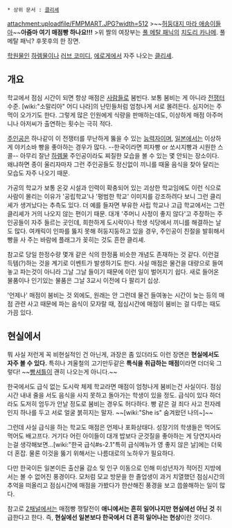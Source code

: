  * 상위 문서 : [[클리셰]]
attachment:uploadfile/FMPMART.JPG?width=512
>~~[[허둥대지 마라 애송이들아]]~~'''아줌마 여기 매점빵 하나요!!!'''
>위 짤의 여장부는 [[풀 메탈 패닉]]의 [[치도리 카나메]]. 풀 메탈 패닉? 후못후의 한 장면.

[[학원]]물인 [[하렘물]]이나 [[러브 코미디]], [[에로게]]에서 자주 나오는 [[클리셰]].

== 개요 ==
학교에서 점심 시간이 되면 항상 매점은 [[사람]]들로 붐빈다. 보통 붐비는 게 아니라 [[전쟁]]터 수준. [wiki:"소말리아" 어디 나라]의 난민들처럼 엄청나게 서로 몰려든다. 심지어는 주먹이 오가기도 한다. 그렇게 많은 인원에게 식량을 판매하는데도, 이상하게 매점 아주머니나 아저씨가 출연하는 횟수는 극히 적다. 

[[주인공]]은 하나같이 이 전쟁터를 무난하게 뚫을 수 있는 [[능력자]]이며, [[일본]]에서는 이상하게 야키소바 빵을 좋아하는 경우가 많다. --한국이라면 피자빵 or 쏘시지빵과 시원한 스콜-- 아무리 잘난 [[하렘물]] 주인공이라도 찌질한 모습을 볼 수 있는 몇 안되는 장소이다. 왜냐하면 종이 울리자마자 그런 주인공들도 정신없이 끼니를 때울 음식을 찾아 달리는 모습도 자주 나오기 때문. 

가공의 학교가 보통 온갖 시설과 인력이 확충되어 있는 괴상한 학교임에도 이런 식으로 사람이 몰리는 이유가 '공립학교'나 '평범한 학교' 이미지를 강조하려다 보니 그런 클리셰가 생겨났다는 추측도 있다. 더 예를 들자면 부유한 사립 학교나 고급 학교에서는 그런 클리셰가 거의 나오지 않는 편이기 때문. 대개 '주머니 사정이 좋지 않다'고 주장하는 주인공들이 자주 들르는 곳인데, 희한하게 도시락이나 학생 식당에서 끼니를 해결하는 날도 많다. 여캐릭이 인파를 뚫지 못해 허둥지둥하고 있을 경우, 주인공이 친절을 발휘해서 빵을 사 주는 바람에 플래그가 꽂히는 것도 흔한 클리셰.  

참고로 당일 한정수량 몇개 같은 식의 한정품 비슷한 개념도 존재하는 것 같다. 이런걸 득템(?)하는 것을 계기로 이벤트가 발생하기도 한다. 사실 매점은 물건을 대량으로 들여놓고 파는것이 아니라 그날 그날 들이기 때문에 이런 일이 벌어지기 쉽다. 새로 들어온 물품이나 인기있는 물품은 그날 3교시 이전에 다 팔리기 십상.

'언제나' 매점이 붐비는 것 외에도, 원래는 안 그런데 물건 들여놓는 시간이 늦는 등의 매점 관련 사고 때문에 파는 음식이 모자랄 때, 점심시간에 매점이 붐비는 걸 다루는 때도 가끔 있다.

== 현실에서 ==
뭐 사실 저런게 꼭 비현실적인 건 아닌게, 과장은 좀 있더라도 이런 장면은 '''현실에서도 자주 볼 수 있다.''' 특히나 겨울철의 고기만두같은 '''특식을 취급하는 매점'''이라면 더더욱 그렇다! ~~[[빵셔틀]]이 괜히 나오는게 아니다.~~

한국에서도 급식 없는 도시락 체제 학교라면 매점이 엄청나게 붐비는건 사실이다. 점심시간 내내 줄을 서도 음식을 사지 못하고 돌아가는 학생이 있을 정도. 급식이 있다 하더라도 도저히 엄두가 안날 정도로 붐비는 경우도 허다하다. 빵 같은 걸 죄다 사고 전자레인지 하나를 두고 서로 얼굴 붉히지는 말자. ~~[wiki:"She is" 숨겨왔던 나의~]~~

그런데 사실 급식을 하는 학교도 매점은 언제나 포화상태다. 성장기의 학생들은 먹어도 먹어도 배고프다. 거기다 어린 아이들이 대개 밥보다 군것질을 좋아하는 게 당연지사라는걸 생각해보면...[wiki:"한국 급식#s-2.1"특히 급식메뉴가 영 좋지 않은 날]에는 더욱더 혼잡. 물론 이것을 뚫기 위해서는 나름대로의 노하우가 필요하다.

다만 한국이든 일본이든 출산율 감소 및 인구 이동으로 인해 미성년자가 적어진 지방에서는 볼 수 없어진 풍경이다. 모처럼 모교 방문을 한 졸업생이 과거 치열했던 점심시간의 추억을 떠올리고 점심시간에 매점을 가봤다가 한산해진 풍경을 보고 씁쓸해하는 일이 많다.   

참고로 [[2채널]]에서는 매점빵 쟁탈전이 '''애니에서는 흔히 일어나지만 현실에선 아닌 것''' 취급한다고 한다. 즉, '''현실에선 일본보다 한국에서 더 흔히 일어나는 현상'''이란 것이다.
